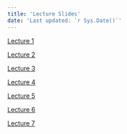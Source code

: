 ```yaml
---
title: 'Lecture Slides'
date: 'Last updated: `r Sys.Date()`'
---
```


[Lecture 1](http://htmlpreview.github.io/?https://github.com/rmtrane/my_STAT324/blob/master/Lectures/lecture01/lecture01_slides.html)

[Lecture 2](http://htmlpreview.github.io/?https://github.com/rmtrane/my_STAT324/blob/master/Lectures/lecture02/lec02_slides.html)

[Lecture 3](http://htmlpreview.github.io/?https://github.com/rmtrane/my_STAT324/blob/master/Lectures/lecture03/lec03_slides.html)

[Lecture 4](http://htmlpreview.github.io/?https://github.com/rmtrane/my_STAT324/blob/master/Lectures/lecture04/lec04_slides.html)

[Lecture 5](http://htmlpreview.github.io/?https://github.com/rmtrane/my_STAT324/blob/master/Lectures/lecture05/lec05_slides.html)

[Lecture 6](http://htmlpreview.github.io/?https://github.com/rmtrane/my_STAT324/blob/master/Lectures/lecture06/lec06_slides.html)

[Lecture 7](http://htmlpreview.github.io/?https://github.com/rmtrane/my_STAT324/blob/master/Lectures/lecture07/lec07_slides.html)